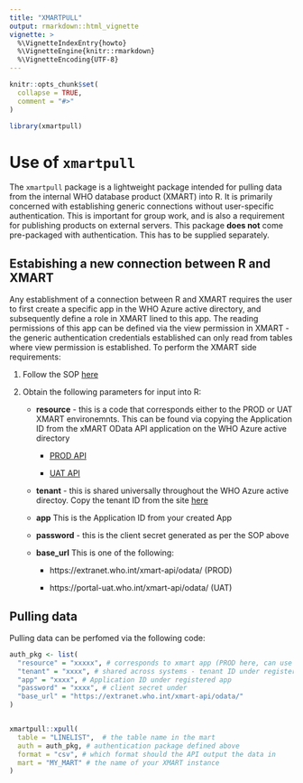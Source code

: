 ```yaml
---
title: "XMARTPULL"
output: rmarkdown::html_vignette
vignette: >
  %\VignetteIndexEntry{howto}
  %\VignetteEngine{knitr::rmarkdown}
  %\VignetteEncoding{UTF-8}
---
```


```r
knitr::opts_chunk$set(
  collapse = TRUE,
  comment = "#>"
)
```

```r
library(xmartpull)
```


# Use of `xmartpull`

The `xmartpull` package is a lightweight package intended for pulling data from the internal WHO database product (XMART) into R. It is primarily concerned with establishing generic connections without user-specific authentication. This is important for group work, and is also a requirement for publishing products on external servers. This package **does not** come pre-packaged with authentication. This has to be supplied separately.


## Estabishing a new connection between R and XMART

Any establishment of a connection between R and XMART requires the user to first create a specific app in the WHO Azure active directory, and subsequently define a role in XMART lined to this app. The reading permissions of this app can be defined via the view permission in XMART - the generic authentication credentials established can only read from tables where view permission is established. To perform the XMART side requirements:

1. Follow the SOP [here](https://portal-uat.who.int/xmart4/docs/xmart_api/register_client_app.html#authorize-client-id-at-system-level)
2. Obtain the following parameters for input into R:

    * **resource** - this is a code that corresponds either to the PROD or UAT XMART environemnts. This can be found via copying the Application ID from the xMART OData API application on the WHO Azure active directory
  
        + [PROD API](https://portal.azure.com/#view/Microsoft_AAD_RegisteredApps/ApplicationMenuBlade/~/Overview/appId/712b0d0d-f9c5-4b7a-80d6-8a83ee014bca)
    
        + [UAT API](https://portal.azure.com/#view/Microsoft_AAD_RegisteredApps/ApplicationMenuBlade/~/Overview/appId/b85362d6-c259-490b-bd51-c0a730011bef)
    
    * **tenant** - this is shared universally throughout the WHO Azure active directoy. Copy the tenant ID from the site [here](https://portal.azure.com/#view/Microsoft_AAD_IAM/ActiveDirectoryMenuBlade/~/Overview)
  
    * **app** This is the Application ID from your created App
  
    * **password** - this is the client secret generated as per the SOP above
  
    * **base_url** This is one of the following:
  
        + https://extranet.who.int/xmart-api/odata/ (PROD)
    
        + https://portal-uat.who.int/xmart-api/odata/ (UAT)



## Pulling data

Pulling data can be perfomed via the following  code:

```r


auth_pkg <- list(
  "resource" = "xxxxx", # corresponds to xmart app (PROD here, can use UAT)
  "tenant" = "xxxx", # shared across systems - tenant ID under registered app
  "app" = "xxxx", # Application ID under registered app
  "password" = "xxxx", # client secret under 
  "base_url" = "https://extranet.who.int/xmart-api/odata/"
)


xmartpull::xpull(
  table = "LINELIST",  # the table name in the mart
  auth = auth_pkg, # authentication package defined above
  format = "csv", # which format should the API output the data in
  mart = "MY_MART" # the name of your XMART instance
)

```
